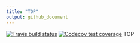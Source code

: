 ```yaml
---
title: "TOP"
output: github_document
---
```


[![Travis build status](https://travis-ci.org/kevinwang09/top.svg?branch=master)](https://travis-ci.org/kevinwang09/top)
[![Codecov test coverage](https://codecov.io/gh/kevinwang09/CPOP/branch/master/graph/badge.svg)](https://codecov.io/gh/kevinwang09/CPOP?branch=master)
TOP
 
